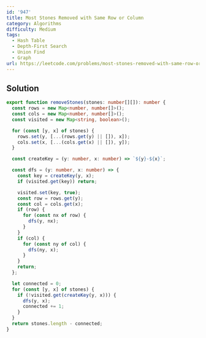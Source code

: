 ```yaml
---
id: '947'
title: Most Stones Removed with Same Row or Column
category: Algorithms
difficulty: Medium
tags:
  - Hash Table
  - Depth-First Search
  - Union Find
  - Graph
url: https://leetcode.com/problems/most-stones-removed-with-same-row-or-column
---
```


## Solution

```typescript showLineNumbers
export function removeStones(stones: number[][]): number {
  const rows = new Map<number, number[]>();
  const cols = new Map<number, number[]>();
  const visited = new Map<string, boolean>();

  for (const [y, x] of stones) {
    rows.set(y, [...(rows.get(y) || []), x]);
    cols.set(x, [...(cols.get(x) || []), y]);
  }

  const createKey = (y: number, x: number) => `${y}-${x}`;

  const dfs = (y: number, x: number) => {
    const key = createKey(y, x);
    if (visited.get(key)) return;

    visited.set(key, true);
    const row = rows.get(y);
    const col = cols.get(x);
    if (row) {
      for (const nx of row) {
        dfs(y, nx);
      }
    }
    if (col) {
      for (const ny of col) {
        dfs(ny, x);
      }
    }
    return;
  };

  let connected = 0;
  for (const [y, x] of stones) {
    if (!visited.get(createKey(y, x))) {
      dfs(y, x);
      connected += 1;
    }
  }
  return stones.length - connected;
}
```
